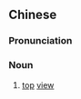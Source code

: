{{also|上视图}}
==Chinese==
{{zh-forms|s=上视图|type=12}}

===Pronunciation===
{{zh-pron
|m=shàngshìtú
|c=soeng6 si6 tou4
|cat=n
}}

===Noun===
{{zh-noun}}

# {{lb|zh|mechanics}} [[top]] [[view]]